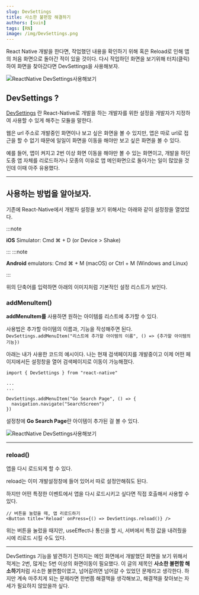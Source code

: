 ```yaml
---
slug: DevSettings
title: 사소한 불편함 해결하기
authors: [suin]
tags: [RN]
image: /img/DevSettings.png
---
```


React Native 개발을 한다면, 작업했던 내용을 확인하기 위해 혹은 Reload로 인해 앱의 처음 화면으로 돌아간 적이 있을 것이다. 다시 작업하던 화면을 보기위해 터치(클릭)하여 화면을 찾아갔다면 DevSettings을 사용해보자.

<!--truncate-->

![ReactNative DevSettings사용해보기](/img/DevSettings.png)

## DevSettings ?

[DevSettings](https://reactnative.dev/docs/devsettings)
란 React-Native로 개발을 하는 개발자를 위한 설정을 개발자가 지정하여 사용할 수 있게 해주는 모듈을 말한다.

웹은 url 주소로 개발중인 화면이나 보고 싶은 화면을 볼 수 있지만, 앱은 따로 url로 접근을 할 수 없기 때문에 일일이 화면을 이동을 해야만 보고 싶은 화면을 볼 수 있다.

예를 들어, 앱이 켜지고 2번 이상 화면 이동을 해야만 볼 수 있는 화면이고, 개발을 하던 도중 앱 자체를 리로드하거나 모종의 이유로 앱 메인화면으로 돌아가는 일이 많았을 것인데 이때 아주 유용했다.

---

## 사용하는 방법을 알아보자.

기존에 React-Native에서 개발자 설정을 보기 위해서는 아래와 같이 설정창을 열었었다.

:::note

**iOS** Simulator: Cmd ⌘ + D (or Device > Shake)

:::
:::note

**Android** emulators: Cmd ⌘ + M (macOS) or Ctrl + M (Windows and Linux)

:::

위의 단축어를 입력하면 아래의 이미지처럼 기본적인 설정 리스트가 보인다.

<EImage
  title='개발 설정창'
  link='https://reactnative.dev/docs/debugging'
  url='https://reactnative.dev/assets/images/DevMenu-4927519fafc0c33e2feac1343fe946da.png'
/>

### addMenuItem()

**addMenuItem를** 사용하면 원하는 아이템를 리스트에 추가할 수 있다.

사용법은 추가할 아이템의 이름과, 기능을 작성해주면 된다.
`DevSettings.addMenuItem("리스트에 추가할 아이템의 이름", () => {추가할 아이템의 기능})`

아래는 내가 사용한 코드의 예시이다.
나는 현재 검색페이지를 개발중이고 이제 어떤 페이지에서든 설정창을 열어 검색페이지로 이동이 가능해졌다.

```tsx
import { DevSettings } from "react-native"

...
...

DevSettings.addMenuItem("Go Search Page", () => {
  navigation.navigate("SearchScreen")
})
```

설정창에 **Go Search Page**란 아이템이 추가된 걸 볼 수 있다.

![ReactNative DevSettings사용해보기](/img/DevSettings-data.png)

---

### reload()

앱을 다시 로드되게 할 수 있다.

reload는 이미 개발설정창에 들어 있어서 따로 설정안해줘도 된다.

하지만 어떤 특정한 이벤트에서 앱을 다시 로드시키고 싶다면 직접 호출해서 사용할 수 있다.

```tsx
// 버튼을 눌렀을 때, 앱 리로드하기
<Button title='Reload' onPress={() => DevSettings.reload()} />
```

위는 버튼을 눌렀을 때지만, useEffect나 통신을 할 시, 서버에서 특정 값을 내려줬을 시에 리로드 시킬 수도 있다.

---

DevSettings 기능을 발견하기 전까지는 메인 화면에서 개발했던 화면을 보기 위해서 적게는 2번, 많게는 5번 이상의 화면이동이 필요했다.
이 글의 제목인 **사소한 불편함 해소하기**처럼 사소한 불편함이였고, 넘어갈려면 넘어갈 수 있었던 문제라고 생각한다.
하지만 계속 마주치게 되는 문제라면 한번쯤 해결책을 생각해보고, 해결책을 찾아보는 자세가 필요하지 않았을까 싶다.
